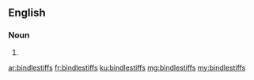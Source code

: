 ==English==

===Noun===
{{head|en}}

# {{plural of|bindlestiff}}

[[ar:bindlestiffs]]
[[fr:bindlestiffs]]
[[ku:bindlestiffs]]
[[mg:bindlestiffs]]
[[my:bindlestiffs]]